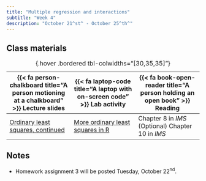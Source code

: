 ```yaml
---
title: "Multiple regression and interactions"
subtitle: "Week 4"
description: "October 21^st^ - October 25^th^"
---
```


## Class materials

| {{< fa person-chalkboard title="A person motioning at a chalkboard" >}} Lecture slides  |  {{< fa laptop-code title="A laptop with on-screen code" >}} Lab activity | {{< fa book-open-reader title="A person holding an open book" >}} Reading |
|----|----|----|
| [Ordinary least squares, continued](slides/week4/week4-slides.html){target="_blank"} | [More ordinary least squares in R](labs/week-4-lab.Rmd){target="_blank} | Chapter 8 in *IMS* <br /> (Optional) Chapter 10 in *IMS* |
: {.hover .bordered tbl-colwidths="[30,35,35]"} 

## Notes

* Homework assignment 3 will be posted Tuesday, October 22^nd^.
